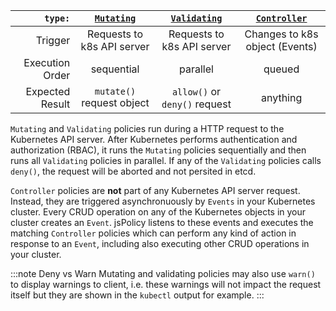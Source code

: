 |         `type:` | [`Mutating`](../using-policies/policy-types.mdx#mutating)                  | [`Validating`](../using-policies/policy-types.mdx#validating)                  | [`Controller`](../using-policies/policy-types.mdx#controller)                   |
|----------------:|:---------------------------:|:-----------------------------:|:------------------------------:|
| Trigger         | Requests to k8s API server  |   Requests to k8s API server  | Changes to k8s object (Events) |
| Execution Order |          sequential         |            parallel           |             queued             |
| Expected Result |  `mutate()` request object  | `allow()` or `deny()` request |            anything            |

`Mutating` and `Validating` policies run during a HTTP request to the Kubernetes API server. After Kubernetes performs authentication and authorization (RBAC), it runs the `Mutating` policies sequentially and then runs all `Validating` policies in parallel. If any of the `Validating` policies calls `deny()`, the request will be aborted and not persited in etcd.

`Controller` policies are **not** part of any Kubernetes API server request. Instead, they are triggered asynchronuously by `Events` in your Kubernetes cluster. Every CRUD operation on any of the Kubernetes objects in your cluster creates an `Event`. jsPolicy listens to these events and executes the matching `Controller` policies which can perform any kind of action in response to an `Event`, including also executing other CRUD operations in your cluster.

:::note Deny vs Warn
Mutating and validating policies may also use `warn()` to display warnings to client, i.e. these warnings will not impact the request itself but they are shown in the `kubectl` output for example.
:::
